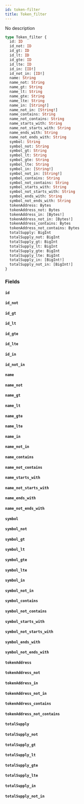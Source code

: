 ```yaml
---
id: token-filter
title: Token_filter
---
```


No description

```graphql
type Token_filter {
  id: ID
  id_not: ID
  id_gt: ID
  id_lt: ID
  id_gte: ID
  id_lte: ID
  id_in: [ID!]
  id_not_in: [ID!]
  name: String
  name_not: String
  name_gt: String
  name_lt: String
  name_gte: String
  name_lte: String
  name_in: [String!]
  name_not_in: [String!]
  name_contains: String
  name_not_contains: String
  name_starts_with: String
  name_not_starts_with: String
  name_ends_with: String
  name_not_ends_with: String
  symbol: String
  symbol_not: String
  symbol_gt: String
  symbol_lt: String
  symbol_gte: String
  symbol_lte: String
  symbol_in: [String!]
  symbol_not_in: [String!]
  symbol_contains: String
  symbol_not_contains: String
  symbol_starts_with: String
  symbol_not_starts_with: String
  symbol_ends_with: String
  symbol_not_ends_with: String
  tokenAddress: Bytes
  tokenAddress_not: Bytes
  tokenAddress_in: [Bytes!]
  tokenAddress_not_in: [Bytes!]
  tokenAddress_contains: Bytes
  tokenAddress_not_contains: Bytes
  totalSupply: BigInt
  totalSupply_not: BigInt
  totalSupply_gt: BigInt
  totalSupply_lt: BigInt
  totalSupply_gte: BigInt
  totalSupply_lte: BigInt
  totalSupply_in: [BigInt!]
  totalSupply_not_in: [BigInt!]
}
```

### Fields

#### `id` 

#### `id_not` 

#### `id_gt` 

#### `id_lt` 

#### `id_gte` 

#### `id_lte` 

#### `id_in` 

#### `id_not_in` 

#### `name` 

#### `name_not` 

#### `name_gt` 

#### `name_lt` 

#### `name_gte` 

#### `name_lte` 

#### `name_in` 

#### `name_not_in` 

#### `name_contains` 

#### `name_not_contains` 

#### `name_starts_with` 

#### `name_not_starts_with` 

#### `name_ends_with` 

#### `name_not_ends_with` 

#### `symbol` 

#### `symbol_not` 

#### `symbol_gt` 

#### `symbol_lt` 

#### `symbol_gte` 

#### `symbol_lte` 

#### `symbol_in` 

#### `symbol_not_in` 

#### `symbol_contains` 

#### `symbol_not_contains` 

#### `symbol_starts_with` 

#### `symbol_not_starts_with` 

#### `symbol_ends_with` 

#### `symbol_not_ends_with` 

#### `tokenAddress` 

#### `tokenAddress_not` 

#### `tokenAddress_in` 

#### `tokenAddress_not_in` 

#### `tokenAddress_contains` 

#### `tokenAddress_not_contains` 

#### `totalSupply` 

#### `totalSupply_not` 

#### `totalSupply_gt` 

#### `totalSupply_lt` 

#### `totalSupply_gte` 

#### `totalSupply_lte` 

#### `totalSupply_in` 

#### `totalSupply_not_in` 
